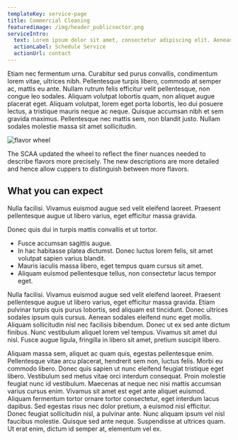 ```yaml
---
templateKey: service-page
title: Commercial Cleaning
featuredimage: /img/header_publicsector.png
serviceIntro:
  text: Lorem ipsum dolor sit amet, consectetur adipiscing elit. Aenean varius viverra metus, id ullamcorper nisi fringilla in. Donec sollicitudin tempus ante, in ultrices leo volutpat quis.
  actionLabel: Schedule Service
  actionUrl: contact
---
```


Etiam nec fermentum urna. Curabitur sed purus convallis, condimentum lorem vitae, ultrices nibh. Pellentesque turpis libero, commodo at semper ac, mattis eu ante. Nullam rutrum felis efficitur velit pellentesque, non congue leo sodales. Aliquam volutpat lobortis quam, non aliquet augue placerat eget. Aliquam volutpat, lorem eget porta lobortis, leo dui posuere lectus, a tristique mauris neque ac neque. Quisque accumsan nibh et sem gravida maximus. Pellentesque nec mattis sem, non blandit justo. Nullam sodales molestie massa sit amet sollicitudin.

![flavor wheel](/img/flavor_wheel.jpg)

The SCAA updated the wheel to reflect the finer nuances needed to describe flavors more precisely. The new descriptions are more detailed and hence allow cuppers to distinguish between more flavors.

## What you can expect

Nulla facilisi. Vivamus euismod augue sed velit eleifend laoreet. Praesent pellentesque augue ut libero varius, eget efficitur massa gravida.

Donec quis dui in turpis mattis convallis et ut tortor.

- Fusce accumsan sagittis augue.
- In hac habitasse platea dictumst. Donec luctus lorem felis, sit amet volutpat sapien varius blandit.
- Mauris iaculis massa libero, eget tempus quam cursus sit amet.
- Aliquam euismod pellentesque tellus, non consectetur lacus tempor eget.

Nulla facilisi. Vivamus euismod augue sed velit eleifend laoreet. Praesent pellentesque augue ut libero varius, eget efficitur massa gravida. Etiam pulvinar turpis quis purus lobortis, sed aliquam est tincidunt. Donec ultrices sodales ipsum quis cursus. Aenean sodales eleifend nunc eget mollis. Aliquam sollicitudin nisl nec facilisis bibendum. Donec ut ex sed ante dictum finibus. Nunc vestibulum aliquet lorem vel tempus. Vivamus sit amet dui nisl. Fusce augue ligula, fringilla in libero sit amet, pretium suscipit libero.

Aliquam massa sem, aliquet ac quam quis, egestas pellentesque enim. Pellentesque vitae arcu placerat, hendrerit sem non, luctus felis. Morbi eu commodo libero. Donec quis sapien ut nunc eleifend feugiat tristique eget libero. Vestibulum sed metus vitae orci interdum consequat. Proin molestie feugiat nunc id vestibulum. Maecenas at neque nec nisi mattis accumsan varius cursus enim. Vivamus sit amet est eget ante aliquet euismod. Aliquam fermentum tortor ornare tortor consectetur, eget interdum lacus dapibus. Sed egestas risus nec dolor pretium, a euismod nisl efficitur. Donec feugiat sollicitudin nisl, a pulvinar ante. Nunc aliquam ipsum vel nisl faucibus molestie. Quisque sed ante neque. Suspendisse at ultrices quam. Ut erat enim, dictum id semper at, elementum vel ex.
